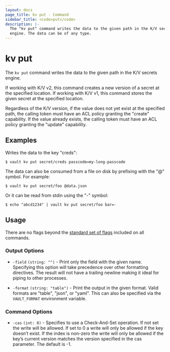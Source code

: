 ```yaml
---
layout: docs
page_title: kv put - Command
sidebar_title: <code>put</code>
description: |-
  The "kv put" command writes the data to the given path in the K/V secrets
  engine. The data can be of any type.
---
```


# kv put

The `kv put` command writes the data to the given path in the K/V secrets
engine.

If working with K/V v2, this command creates a new version of a secret at the
specified location. If working with K/V v1, this command stores the given secret
at the specified location.

Regardless of the K/V version, if the value does not yet exist at the specified
path, the calling token must have an ACL policy granting the "create"
capability. If the value already exists, the calling token must have an ACL
policy granting the "update" capability.

## Examples

Writes the data to the key "creds":

```shell-session
$ vault kv put secret/creds passcode=my-long-passcode
```

The data can also be consumed from a file on disk by prefixing with the "@"
symbol. For example:

```shell-session
$ vault kv put secret/foo @data.json
```

Or it can be read from stdin using the "-" symbol:

```shell-session
$ echo "abcd1234" | vault kv put secret/foo bar=-
```

## Usage

There are no flags beyond the [standard set of flags](/vault/docs/commands)
included on all commands.

### Output Options

- `-field` `(string: "")` - Print only the field with the given name. Specifying
  this option will take precedence over other formatting directives. The result
  will not have a trailing newline making it ideal for piping to other
  processes.

- `-format` `(string: "table")` - Print the output in the given format. Valid
  formats are "table", "json", or "yaml". This can also be specified via the
  `VAULT_FORMAT` environment variable.

### Command Options

- `-cas` `(int: 0)` - Specifies to use a Check-And-Set operation. If not set the
  write will be allowed. If set to 0 a write will only be allowed if the key
  doesn’t exist. If the index is non-zero the write will only be allowed if the
  key’s current version matches the version specified in the cas parameter. The
  default is -1.
